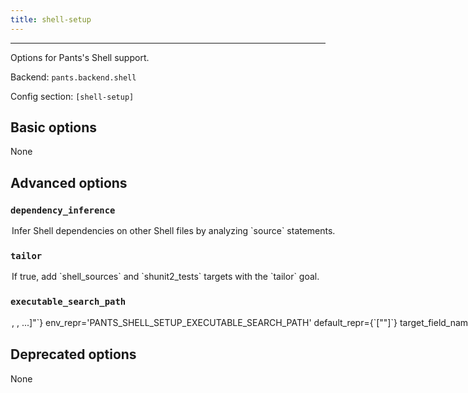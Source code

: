 ```yaml
---
title: shell-setup
---
```



---

Options for Pants&#x27;s Shell support.

Backend: <span className="color--primary">`pants.backend.shell`</span>

Config section: <span className="color--primary">`[shell-setup]`</span>

<span className={styles.options}>

## Basic options

None

## Advanced options

### `dependency_inference`

<Option
  cli_repr={`--[no-]shell-setup-dependency-inference`}
  env_repr="PANTS_SHELL_SETUP_DEPENDENCY_INFERENCE"
  default_repr={`True`}
>
  Infer Shell dependencies on other Shell files by analyzing `source`
  statements.
</Option>

### `tailor`

<Option
  cli_repr={`--[no-]shell-setup-tailor`}
  env_repr="PANTS_SHELL_SETUP_TAILOR"
  default_repr={`True`}
>
  If true, add `shell_sources` and `shunit2_tests` targets with the `tailor`
  goal.
</Option>

### `executable_search_path`

<Option
  cli_repr={`--shell-setup-executable-search-path="[<binary-paths>, <binary-paths>, ...]"`}
  env_repr='PANTS_SHELL_SETUP_EXECUTABLE_SEARCH_PATH'
  default_repr={`["<PATH>"]`}
  target_field_name='shell_setup_executable_search_path'
>
The PATH value that will be used to find shells and to run certain processes like the shunit2 test runner.

The special string `"<PATH>"` will expand to the contents of the PATH env var.

</Option>

## Deprecated options

None

</span>

